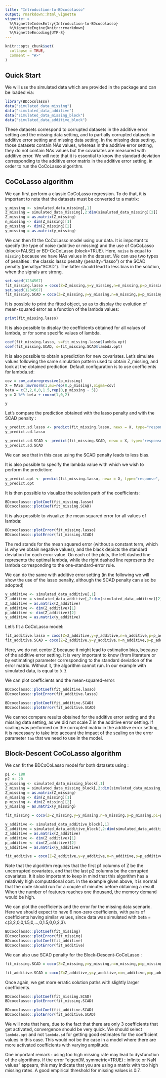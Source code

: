 ```yaml
---
title: "Introduction-to-BDcocolasso"
output: rmarkdown::html_vignette
vignette: >
  %\VignetteIndexEntry{Introduction-to-BDcocolasso}
  %\VignetteEngine{knitr::rmarkdown}
  %\VignetteEncoding{UTF-8}
---
```


```r
knitr::opts_chunk$set(
  collapse = TRUE,
  comment = "#>"
)
```

## Quick Start

We will use the simulated data which are provided in the package and can be loaded via:

```r
library(BDcocolasso)
data("simulated_data_missing")
data("simulated_data_additive")
data("simulated_data_missing_block")
data("simulated_data_additive_block")
```

These datasets correspond to corrupted datasets in the additive error setting and the missing data setting, and to partially corrupted datasets in additive error setting and missing data setting. In the missing data setting, those datasets contain NAs values, whereas in the additive error setting, they do not contain NAs values but the covariates are measured with additive error. 
We will note that it is essential to know the standard deviation corresponding to the additive error matrix in the additive error setting, in order to run the CoCoLasso algorithm.

## CoCoLasso algorithm

We can first perform a classic CoCoLasso regression. To do that, it is important to note that the datasets must be converted to a matrix:

```r
y_missing <- simulated_data_missing[,1]
Z_missing = simulated_data_missing[,2:dim(simulated_data_missing)[2]]
Z_missing = as.matrix(Z_missing)
n_missing <- dim(Z_missing)[1]
p_missing <- dim(Z_missing)[2]
y_missing = as.matrix(y_missing)
```

We can then fit the CoCoLasso model using our data. It is important to specify the type of noise (additive or missing) and the use of CoCoLasso (block=FALSE) or BD-CoCoLasso (block=TRUE). Here, `noise` is equal to `missing` because we have NAs values in the dataset. 
We can use two types of penalties : the classic lasso penalty (penalty="lasso") or the SCAD penalty (penalty="SCAD"). The latter should lead to less bias in the solution, when the signals are strong.
```r
set.seed(1234567)
fit_missing.lasso = coco(Z=Z_missing,y=y_missing,n=n_missing,p=p_missing,step=100,K=4,mu=10,tau=NULL, etol = 1e-4,noise = "missing",block=FALSE, penalty="lasso")
set.seed(1234567)
fit_missing.SCAD = coco(Z=Z_missing,y=y_missing,n=n_missing,p=p_missing,step=100,K=4,mu=10,tau=NULL, etol = 1e-4,noise = "missing",block=FALSE, penalty="SCAD")
```

It is possible to print the fitted object, so as to display the evolution of mean-squared error as a function of the lambda values:
```r
print(fit_missing.lasso)

```

It is also possible to display the coefficients obtained for all values of lambda, or for some specific values of lambda.
```r
coef(fit_missing.lasso, s=fit_missing.lasso$lambda.opt)
coef(fit_missing.SCAD, s=fit_missing.SCAD$lambda.opt)
```

It is also possible to obtain a prediction for new covariates. Let's simulate values following the same simulation pattern used to obtain Z_missing, and look at the obtained prediction. Default configuration is to use coefficients for lambda.sd:

```r
cov = cov_autoregressive(p_missing)
X = MASS::mvrnorm(1,mu=rep(0,p_missing),Sigma=cov)
beta = c(3,2,0,0,1.5,rep(0,p_missing - 5))
y = X %*% beta + rnorm(1,0,2)

y

```

Let's compare the prediction obtained with the lasso penalty and with the SCAD penalty :
```r
y_predict.sd.lasso <- predict(fit_missing.lasso, newx = X, type="response")
y_predict.sd.lasso
```

```r
y_predict.sd.SCAD <- predict(fit_missing.SCAD, newx = X, type="response")
y_predict.sd.SCAD
```

We can see that in this case using the SCAD penalty leads to less bias.

It is also possible to specify the lambda value with which we wish to perform the prediction:
```r
y_predict.opt <- predict(fit_missing.lasso, newx = X, type="response", lambda.pred = fit_missing.lasso$lambda.opt)
y_predict.opt
```

It is then possible to visualize the solution path of the coefficients:
```r
BDcocolasso::plotCoef(fit_missing.lasso)
BDcocolasso::plotCoef(fit_missing.SCAD)
```

It is also possible to visualize the mean squared error for all values of lambda:
```r
BDcocolasso::plotError(fit_missing.lasso)
BDcocolasso::plotError(fit_missing.SCAD)
```
The red stands for the mean squared error (without a constant term, which is why we obtain negative values), and the black depicts the standard deviation for each error value.
On each of the plots, the left dashed line represents the optimal lambda, while the right dashed line represents the lambda corresponding to the one-standard-error rule.

We can do the same with additive error setting (in the following we will show the use of the lasso penalty, although the SCAD penalty can also be adopted)
```r
y_additive <- simulated_data_additive[,1]
Z_additive = simulated_data_additive[,2:dim(simulated_data_additive)[2]]
Z_additive = as.matrix(Z_additive)
n_additive <- dim(Z_additive)[1]
p_additive <- dim(Z_additive)[2]
y_additive = as.matrix(y_additive)

```

Let's fit a CoCoLasso model:
```r


fit_additive.lasso = coco(Z=Z_additive,y=y_additive,n=n_additive,p=p_additive,center.Z = FALSE, scale.Z = FALSE, step=100,K=4,mu=10,tau=0.3,etol = 1e-4,noise = "additive", block=FALSE, penalty="lasso")
fit_additive.SCAD = coco(Z=Z_additive,y=y_additive,n=n_additive,p=p_additive,center.Z = FALSE, scale.Z = FALSE, step=100,K=4,mu=10,tau=0.3,etol = 1e-4,noise = "additive", block=FALSE, penalty="SCAD")

```

Here, we do not center Z because it might lead to estimation bias, because of the additive error setting. It is very important to know (from literature or by estimating) \code{tau} parameter corresponding to the standard deviation of the error matrix. Without it, the algorithm cannot run. In our example with simulated data, \code{tau} is equal to `0.3`.

We can plot coefficients and the mean-squared-error:
```r
BDcocolasso::plotCoef(fit_additive.lasso)
BDcocolasso::plotError(fit_additive.lasso)

BDcocolasso::plotCoef(fit_additive.SCAD)
BDcocolasso::plotError(fit_additive.SCAD)
```

We cannot compare results obtained for the additive error setting and the missing data setting, as we did not scale Z in the additive error setting. If scaling was performed on the corrupted matrix in the additive error setting, it is necessary to take into account the impact of the scaling on the error parameter `tau` that we need to use in the model.

## Block-Descent CoCoLasso algorithm

We can fit the BDCoCoLasso model for both datasets using \code{block=TRUE}:
```r
p1 <- 180
p2 <- 20
y_missing <- simulated_data_missing_block[,1]
Z_missing = simulated_data_missing_block[,2:dim(simulated_data_missing_block)[2]]
Z_missing = as.matrix(Z_missing)
n_missing <- dim(Z_missing)[1]
p_missing <- dim(Z_missing)[2]
y_missing = as.matrix(y_missing)

fit_missing = coco(Z=Z_missing,y=y_missing,n=n_missing,p=p_missing,p1=p1,p2=p2,step=100,K=4,mu=10,tau=NULL,noise="missing",block=TRUE, penalty="lasso")

y_additive <- simulated_data_additive_block[,1]
Z_additive = simulated_data_additive_block[,2:dim(simulated_data_additive_block)[2]]
Z_additive = as.matrix(Z_additive)
n_additive <- dim(Z_additive)[1]
p_additive <- dim(Z_additive)[2]
y_additive = as.matrix(y_additive)

fit_additive = coco(Z=Z_additive,y=y_additive,n=n_additive,p=p_additive,p1=p1,p2=p2,center.Z = FALSE, scale.Z = FALSE, step=100,K=4,mu=10,tau=0.3,noise="additive",block=TRUE, penalty="lasso")


```

Note that the algorithm requires that the first p1 columns of Z be the uncorrupted covariates, and that the last p2 columns be the corrupted covariates.
It it also important to keep in mind that this algorithm has a relatively high computational cost. In the example given above, it is normal that the code should run for a couple of minutes before obtaining a result. When the number of features reaches one thousand, the memory demand would be high.

We can plot the coefficients and the error for the missing data scenario. Here we should expect to have 6 non-zero coefficients, with pairs of coefficients having similar values, since data was simulated with beta = c(3,2,0,0,1.5,0,...,0,1.5,0,0,2,3).
```r
BDcocolasso::plotCoef(fit_missing)
BDcocolasso::plotError(fit_missing)
BDcocolasso::plotCoef(fit_additive)
BDcocolasso::plotError(fit_additive)
```

We can also use SCAD penalty for the Block-Descent-CoCoLasso :
```r
fit_missing.SCAD = coco(Z=Z_missing,y=y_missing,n=n_missing,p=p_missing,p1=p1,p2=p2,step=100,K=4,mu=10,tau=NULL,noise="missing",block=TRUE, penalty="SCAD")

fit_additive.SCAD = coco(Z=Z_additive,y=y_additive,n=n_additive,p=p_additive,p1=p1,p2=p2,center.Z = FALSE, scale.Z = FALSE, step=100,K=4,mu=10,tau=0.3,noise="additive",block=TRUE, penalty="SCAD")
```

Once again, we get more erratic solution paths with slightly larger coefficients.

```r
BDcocolasso::plotCoef(fit_missing.SCAD)
BDcocolasso::plotError(fit_missing.SCAD)

BDcocolasso::plotCoef(fit_additive.SCAD)
BDcocolasso::plotError(fit_additive.SCAD)
```

We will note that here, due to the fact that there are only 3 coefficients that get activated, convergence should be very quick. We should select `lambda.opt` and not `lambda.sd` for getting good estimates for the coefficient values in this case. This would not be the case in a model where there are more activated coefficients with varying amplitude.

One important remark : using too high missing rate may lead to dysfunction of the algorithms. If the error "eigen(W, symmetric=TRUE) : infinite or NaN values" appears, this may indicate that you are using a matrix with too high missing rates. A good empirical threshold for missing values is 0.7.
